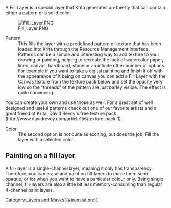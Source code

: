 A Fill Layer is a special layer that Krita generates on-the-fly that can contain either a pattern or a solid color.

[[File:Fill_Layer.PNG]]

;Pattern
:This fills the layer with a predefined pattern or texture that has been loaded into Krita through the Resource Management interface.  Patterns can be a simple and interesting way to add texture to your drawing or painting, helping to recreate the look of watercolor paper, linen, canvas, hardboard, stone or an infinite other number of options.  For example if you want to take a digital painting and finish it off with the appearance of it being on canvas you can add a Fill Layer with the Canvas texture from the texture pack below and set the opacity very low so the "threads" of the pattern are just barley visible.  The effect is quite convincing. 

You can create your own and use those as well.  For a great set of well designed and useful patterns check out one of our favorite artists and a great friend of Krita, David Revoy's free texture pack (http://www.davidrevoy.com/article156/texture-pack-1).

;Color
:The second option is not quite as exciting, but does the job. Fill the layer with a selected color.

== Painting on a fill layer ==

A fill-layer is a single-channel layer, meaning it only has transparency. Therefore, you can erase and paint on fill-layers to make them semi-opaque, or for when you want to have a particular colour only. Being single channel, fill-layers are also a little bit less memory-consuming than regular 4-channel paint layers.

[[Category:Layers and Masks{{#translation:}}]]
